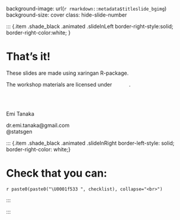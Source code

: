 

background-image: url(`r rmarkdown::metadata$titleslide_bgimg`)
background-size: cover
class: hide-slide-number


::: grid

::: {.item .shade_black .animated .slideInLeft border-right-style:solid; border-right-color:white; }

# That's it!

These slides are made using xaringan R-package.

The workshop materials are licensed under [<img src="images/cc.svg" style="height:1em"/><img src="images/by.svg" style="height:1em"/><img src="images/sa.svg" style="height:1em"/>](https://creativecommons.org/licenses/by-sa/3.0/au/).

<br><br>

Emi Tanaka

<i class="fas fa-envelope faa-float animated"></i> dr.emi.tanaka@gmail.com<br>
<i class="fab fa-twitter faa-float animated faa-fast"></i>  @statsgen


:::

::: {.item .shade_black .animated .slideInRight border-left-style: solid; border-right-color: white;}

# Check that you can:

`r paste0(paste0("\U0001f533 ", checklist), collapse="<br>")`

:::

:::
